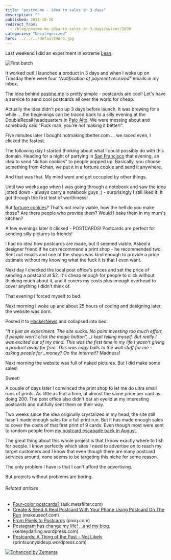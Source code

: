 ```yaml
---
title: "postme.me - idea to sales in 3 days"
description: ""
published: 2011-10-20
redirect_from:
  - /blog/postme-me-idea-to-sales-in-3-days/swizec/2690
categories: "Uncategorized"
hero: ../../../defaultHero.jpg
---
```


Last weekend I did an experiment in extreme [Lean](http://en.wikipedia.org/wiki/Lean_Startup).

![](https://swizec.com/wp-content/uploads/2011/10/57cab9bec4c74bf2b3c7ded9f6675d02_78.jpg "First batch")

It worked out! I launched a product in 3 days and when I woke up on Tuesday there were four _"Notification of payment received"_ emails in my inbox.

The idea behind [postme.me](http://postme.me) is pretty simple - postcards are cool! Let's have a service to send cool postcards all over the world for cheap.

Actually the idea didn't pop up 3 days before launch. It was brewing for a while ... the beginnings can be traced back to a silly evening at the DoubleRecall headquarters in [Palo Alto](<http://maps.google.com/maps?ll=37.4291666667,-122.138055556&spn=0.1,0.1&q=37.4291666667,-122.138055556 (Palo%20Alto%2C%20California)&t=h> "Palo Alto, California"). We were messing about and somebody said "Fuck man, you're not making it better!".

Five minutes later I bought notmakingitbetter.com ... we raced even, I clicked the fastest.

The following day I started thinking about what I could possibly do with this domain. Heading for a night of partying in [San Francisco](<http://maps.google.com/maps?ll=37.7793,-122.4192&spn=0.1,0.1&q=37.7793,-122.4192 (San%20Francisco)&t=h> "San Francisco") that evening, an idea to send "4chan cookies" to people popped up. Basically, you choose something from 4chan, we put it in a fortune cookie and send it anywhere.

And that was that. My mind went and got occupied by other things.

Until two weeks ago when I was going through a notebook and saw the idea jotted down - always carry a notebook guys ;) - surprisingly I still liked it. It got through the first test of worthiness!

But [fortune cookies](http://en.wikipedia.org/wiki/Fortune_cookie "Fortune cookie")? That's not really viable, how the hell do you make those? Are there people who provide them? Would I bake them in my mum's kitchen?

A few evenings later it clicked - POSTCARDS! Postcards are perfect for sending silly pictures to friends!

I had no idea how postcards are made, but it seemed viable. Asked a designer friend if he can recommend a print shop - he recommended two. Sent out emails and one of the shops was kind enough to provide a price estimate without my knowing what the fuck it is that I even want.

Next day I checked the local post office's prices and set the price of sending a postcard at $2. It's cheap enough for people to click without thinking much about it, and it covers my costs plus enough overhead to cover anything I didn't think of.

That evening I forced myself to bed.

Next morning I woke up and about 25 hours of coding and designing later, the website was born.

Posted it to [HackerNews](http://news.ycombinator.com/ "Hacker News") and collapsed into bed.

_"It's just an experiment. The site sucks. No point investing too much effort, if people won't click the magic button", \_I kept telling myself. But really I was excited out of my mind. This was the first time in my life I wasn't giving a product away for free. This was edgy balls to the wall stuff for me - asking people for \_money? On the internet!?_ Madness!

Next morning the website was full of naked pictures. But I did make some sales!

Sweet!

A couple of days later I convinced the print shop to let me do ultra small runs of prints. As little as 9 at a time, at almost the same price per card as doing 200. The post office also didn't bat an eyelid at my interesting postcards and dutifully sent them on their way.

Two weeks since the idea originally crystalized in my head, the site still hasn't made enough sales for a full print run. But it has made enough sales to cover the costs of that first print of 9 cards. Even though most were sent to random people from [my postcard escapade back in August](http://swizec.com/blog/i-learned-two-things-today-21-8/swizec/2275 "I learned two things today 21.8.").

The great thing about this whole project is that I know exactly where to fish for people. I know perfectly which sites I need to advertise on to reach my target customers and I know that even though there are many postcard services around, none seems to be targeting this niche for some reason.

The only problem I have is that I can't afford the advertising.

But projects without problems are boring.

###### Related articles

- [Four-color postcards?](http://ask.metafilter.com/198794/Fourcolor-postcards) (ask.metafilter.com)
- [Create & Send A Real Postcard With Your Phone Using Postcard On The Run](http://www.makeuseof.com/tag/create-send-real-postcard-phone-postcard-run/) (makeuseof.com)
- [From Pixels to Postcards](http://www.pixiq.com/article/from-pixels-to-postcards) (pixiq.com)
- [Postagram has change my life! ...and my blog.](http://kenleydarling.wordpress.com/2011/10/18/postagram-has-change-my-life-and-my-blog/) (kenleydarling.wordpress.com)
- [Postcards: A Thing of the Past - Not Likely](http://printsunnysideup.wordpress.com/2011/10/13/postcards-a-thing-of-the-past-not-likely/) (printsunnysideup.wordpress.com)

[![Enhanced by Zemanta](https://img.zemanta.com/zemified_e.png?x-id=e085b346-1171-4cf6-b176-82d9b31a998e)](http://www.zemanta.com/ "Enhanced by Zemanta")
